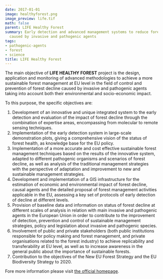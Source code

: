 ```yaml
---
date: 2017-01-01
image: healthyforest.png
image_preview: life.tif
math: false
parent: LIFE Healthy Forest
summary: Early detection and advanced management systems to reduce forest decline
  caused by invasive and pathogenic agents
tags:
- pathogenic-agents
- forest
- science
title: LIFE Healthy Forest
---
```


The main objective of **LIFE HEALTHY FOREST** project is the design, application and monitoring of advanced methodologies to achieve a more sustainable forest management at EU level in the field of control and prevention of forest decline caused by invasive and pathogenic agents taking into account both their environmental and socio-economic impact.

To this purpose, the specific objectives are:

1. Development of an innovative and unique integrated system to the early detection and evaluation of the impact of forest decline through the combination of expertise areas, encompassing from molecular to remote sensing techniques.
2. Implementation of the early detection system in large-scale demonstration plots, giving a comprehensive vision of the status of forest health, as knowledge base for the EU policy.
3. Implementation of a more accurate and cost effective sustainable forest management techniques based on the results of the innovative system, adapted to different pathogenic organisms and scenarios of forest decline, as well as analysis of the traditional management strategies with the perspective of adaptation and improvement to new and sustainable management strategies.
4. Development and implementation of a GIS infrastructure for the estimation of economic and environmental impact of forest decline, causal agents and the detailed proposal of forest management activities applicable in the EU, assessing a key set of protocols of early detection of decline at different levels.
5. Provision of baseline data and information on status of forest decline at different scales of analysis in relation with main invasive and pathogenic agents in the European Union in order to contribute to the improvement of detection, prevention and control of sustainable management strategies, policy and legislation about invasive and pathogenic species.
6. Involvement of public and private stakeholders (both public institutions responsible for policy making and forest management, and private organisations related to the forest industry) to achieve replicability and transferability at EU level, as well as to increase awareness in the general public about the importance of sustainable forests.
7. Contribution to the objectives of the New EU Forest Strategy and the EU Biodiversity Strategy to 2020.

Fore more information please visit [the official homepage](http://www.lifehealthyforest.com). 
